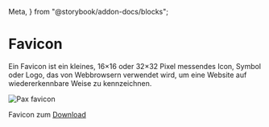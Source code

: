   Meta,
} from "@storybook/addon-docs/blocks";

<Meta title="Branding/Favicon" />

# Favicon

Ein Favicon ist ein kleines, 16×16 oder 32×32 Pixel messendes Icon, Symbol oder Logo, das von Webbrowsern verwendet
wird, um eine Website auf wiedererkennbare Weise zu kennzeichnen.

<img src="https://paxschweiz.github.io/styleguide/favicon/favicon.ico" alt="Pax favicon" />

Favicon zum [Download](https://paxschweiz.github.io/styleguide/favicon/favicon.ico)
